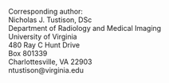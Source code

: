 
\pagenumbering{gobble}

\setstretch{1}

\begin{centering}

$ $

\vspace{6cm}

\LARGE

{\bf ANTsX:  A dynamic ecosystem for quantitative biological and medical imaging}

\vspace{1.0 cm}

\normalsize

Nicholas J. Tustison$^{1}$,
Philip A. Cook$^{2}$,
Andrew J. Holbrook$^{3}$,
Hans J. Johnson$^{4}$,
Gabriel A. Devanyi$^{5}$,
John Muschelli$^{6}$,
Jeffrey T. Duda$^{2}$,
Michael A. Yassa$^{7}$,
James R. Stone$^{1}$,
James C. Gee$^{2}$,
Brian B. Avants$^{1}$

\small

$^{1}$Department of Radiology and Medical Imaging, University of Virginia, Charlottesville, VA \\
$^{2}$Department of Radiology, University of Pennsylvania, Philadelphia, PA \\
$^{3}$Department of Biostatistics, University of California, Los Angeles, CA \\
$^{4}$Department of Electrical and Computer Engineering, University of Iowa, Philadelphia, PA \\
$^{5}$Douglas Mental Health University Institute, McGill University, Montreal, QC \\
$^{6}$School of Public Health, Johns Hopkins University, Baltimore, MD \\
$^{7}$Department of Neurobiology and Behavior, University of California, Irvine, CA \\

\end{centering}

\vspace{3.0 cm}

\noindent\rule{4cm}{0.4pt}

\footnotesize
Corresponding author: \
Nicholas J. Tustison, DSc \
Department of Radiology and Medical Imaging \
University of Virginia \
480 Ray C Hunt Drive \
Box 801339 \
Charlottesville, VA 22903 \
ntustison@virginia.edu

\normalsize

\newpage

\setstretch{1.5}
